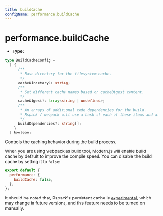 ```yaml
---
title: buildCache
configName: performance.buildCache
---
```


# performance.buildCache

- **Type:**

```ts
type BuildCacheConfig =
  | {
      /**
       * Base directory for the filesystem cache.
       */
      cacheDirectory?: string;
      /**
       * Set different cache names based on cacheDigest content.
       */
      cacheDigest?: Array<string | undefined>;
      /**
       * An arrays of additional code dependencies for the build.
       * Rspack / webpack will use a hash of each of these items and all dependencies to invalidate the filesystem cache.
       */
      buildDependencies?: string[];
    }
  | boolean;
```

Controls the caching behavior during the build process.

When you are using webpack as build tool, Modern.js will enable build cache by default to improve the compile speed. You can disable the build cache by setting it to `false`:

```js
export default {
  performance: {
    buildCache: false,
  },
};
```

It should be noted that, Rspack's persistent cache is [experimental](https://rspack.dev/config/experiments#experimentscache), which may change in future versions, and this feature needs to be turned on manually.


<RsbuildConig />

